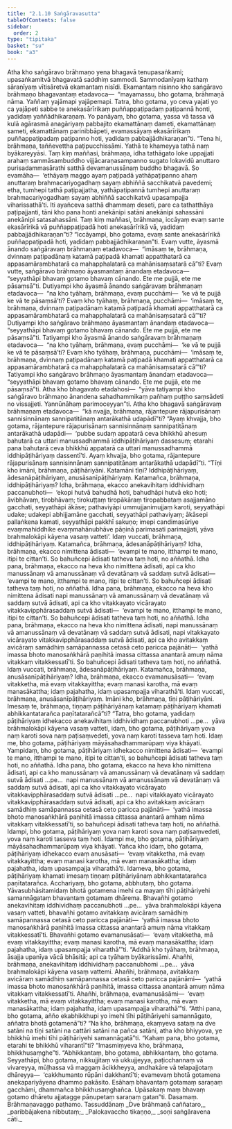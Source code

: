 ```yaml
---
title: "2.1.10 Saṅgāravasutta"
tableOfContents: false
sidebar:
  order: 2
type: "tipitaka"
basket: "su"
book: "a3"
---
```



<DynamicBreadcrumb />

<Division number="61" book="a3">

<Paragraph number="394" book="a3">
Atha kho saṅgāravo brāhmaṇo yena bhagavā tenupasaṅkami; upasaṅkamitvā bhagavatā saddhiṃ sammodi. Sammodanīyaṃ kathaṃ sāraṇīyaṃ vītisāretvā ekamantaṃ nisīdi. Ekamantaṃ nisinno kho saṅgāravo brāhmaṇo bhagavantaṃ etadavoca—  “mayamassu, bho gotama, brāhmaṇā nāma. Yaññaṃ yajāmapi yajāpemapi. Tatra, bho gotama, yo ceva yajati yo ca yajāpeti sabbe te anekasārīrikaṃ puññappaṭipadaṃ paṭipannā honti, yadidaṃ yaññādhikaraṇaṃ. Yo panāyaṃ, bho gotama, yassa vā tassa vā kulā agārasmā anagāriyaṃ pabbajito ekamattānaṃ dameti, ekamattānaṃ sameti, ekamattānaṃ parinibbāpeti, evamassāyaṃ ekasārīrikaṃ puññappaṭipadaṃ paṭipanno hoti, yadidaṃ pabbajjādhikaraṇan”ti.
</Paragraph>

<Paragraph number="395" book="a3">
“Tena hi, brāhmaṇa, taññevettha paṭipucchissāmi. Yathā te khameyya tathā naṃ byākareyyāsi. Taṃ kiṃ maññasi, brāhmaṇa, idha tathāgato loke uppajjati arahaṃ sammāsambuddho vijjācaraṇasampanno sugato lokavidū anuttaro purisadammasārathi satthā devamanussānaṃ buddho bhagavā. So evamāha—  ‘ethāyaṃ maggo ayaṃ paṭipadā yathāpaṭipanno ahaṃ anuttaraṃ brahmacariyogadhaṃ sayaṃ abhiññā sacchikatvā pavedemi; etha, tumhepi tathā paṭipajjatha, yathāpaṭipannā tumhepi anuttaraṃ brahmacariyogadhaṃ sayaṃ abhiññā sacchikatvā upasampajja viharissathā’ti. Iti ayañceva satthā dhammaṃ deseti, pare ca tathatthāya paṭipajjanti, tāni kho pana honti anekānipi satāni anekānipi sahassāni anekānipi satasahassāni.
</Paragraph>

<Paragraph number="396" book="a3">
Taṃ kiṃ maññasi, brāhmaṇa, iccāyaṃ evaṃ sante ekasārīrikā vā puññappaṭipadā hoti anekasārīrikā vā, yadidaṃ pabbajjādhikaraṇan”ti? “Iccāyampi, bho gotama, evaṃ sante anekasārīrikā puññappaṭipadā hoti, yadidaṃ pabbajjādhikaraṇan”ti.
</Paragraph>

<Paragraph number="397" book="a3">
Evaṃ vutte, āyasmā ānando saṅgāravaṃ brāhmaṇaṃ etadavoca—  “imāsaṃ te, brāhmaṇa, dvinnaṃ paṭipadānaṃ katamā paṭipadā khamati appatthatarā ca appasamārambhatarā ca mahapphalatarā ca mahānisaṃsatarā cā”ti? Evaṃ vutte, saṅgāravo brāhmaṇo āyasmantaṃ ānandaṃ etadavoca—  “seyyathāpi bhavaṃ gotamo bhavaṃ cānando. Ete me pujjā, ete me pāsaṃsā”ti.
</Paragraph>

<Paragraph number="398" book="a3">
Dutiyampi kho āyasmā ānando saṅgāravaṃ brāhmaṇaṃ etadavoca—  “na kho tyāhaṃ, brāhmaṇa, evaṃ pucchāmi—  ‘ke vā te pujjā ke vā te pāsaṃsā’ti? Evaṃ kho tyāhaṃ, brāhmaṇa, pucchāmi—  ‘imāsaṃ te, brāhmaṇa, dvinnaṃ paṭipadānaṃ katamā paṭipadā khamati appatthatarā ca appasamārambhatarā ca mahapphalatarā ca mahānisaṃsatarā cā’”ti? Dutiyampi kho saṅgāravo brāhmaṇo āyasmantaṃ ānandaṃ etadavoca—  “seyyathāpi bhavaṃ gotamo bhavaṃ cānando. Ete me pujjā, ete me pāsaṃsā”ti.
</Paragraph>

<Paragraph number="399" book="a3">
Tatiyampi kho āyasmā ānando saṅgāravaṃ brāhmaṇaṃ etadavoca—  “na kho tyāhaṃ, brāhmaṇa, evaṃ pucchāmi—  ‘ke vā te pujjā ke vā te pāsaṃsā’ti? Evaṃ kho tyāhaṃ, brāhmaṇa, pucchāmi—  ‘imāsaṃ te, brāhmaṇa, dvinnaṃ paṭipadānaṃ katamā paṭipadā khamati appatthatarā ca appasamārambhatarā ca mahapphalatarā ca mahānisaṃsatarā cā’”ti? Tatiyampi kho saṅgāravo brāhmaṇo āyasmantaṃ ānandaṃ etadavoca—  “seyyathāpi bhavaṃ gotamo bhavaṃ cānando. Ete me pujjā, ete me pāsaṃsā”ti.
</Paragraph>

<Paragraph number="400" book="a3">
Atha kho bhagavato etadahosi—  “yāva tatiyampi kho saṅgāravo brāhmaṇo ānandena sahadhammikaṃ pañhaṃ puṭṭho saṃsādeti no vissajjeti. Yannūnāhaṃ parimoceyyan”ti. Atha kho bhagavā saṅgāravaṃ brāhmaṇaṃ etadavoca—  “kā nvajja, brāhmaṇa, rājantepure rājapurisānaṃ sannisinnānaṃ sannipatitānaṃ antarākathā udapādī”ti? “Ayaṃ khvajja, bho gotama, rājantepure rājapurisānaṃ sannisinnānaṃ sannipatitānaṃ antarākathā udapādi—  ‘pubbe sudaṃ appatarā ceva bhikkhū ahesuṃ bahutarā ca uttari manussadhammā iddhipāṭihāriyaṃ dassesuṃ; etarahi pana bahutarā ceva bhikkhū appatarā ca uttari manussadhammā iddhipāṭihāriyaṃ dassentī’ti. Ayaṃ khvajja, bho gotama, rājantepure rājapurisānaṃ sannisinnānaṃ sannipatitānaṃ antarākathā udapādī”ti.
</Paragraph>

<Paragraph number="401" book="a3">
“Tīṇi kho imāni, brāhmaṇa, pāṭihāriyāni. Katamāni tīṇi? Iddhipāṭihāriyaṃ, ādesanāpāṭihāriyaṃ, anusāsanīpāṭihāriyaṃ. Katamañca, brāhmaṇa, iddhipāṭihāriyaṃ? Idha, brāhmaṇa, ekacco anekavihitaṃ iddhividhaṃ paccanubhoti—  ‘ekopi hutvā bahudhā hoti, bahudhāpi hutvā eko hoti; āvibhāvaṃ, tirobhāvaṃ; tirokuṭṭaṃ tiropākāraṃ tiropabbataṃ asajjamāno gacchati, seyyathāpi ākāse; pathaviyāpi ummujjanimujjaṃ karoti, seyyathāpi udake; udakepi abhijjamāne gacchati, seyyathāpi pathaviyaṃ; ākāsepi pallaṅkena kamati, seyyathāpi pakkhī sakuṇo; imepi candimasūriye evaṃmahiddhike evaṃmahānubhāve pāṇinā parimasati parimajjati, yāva brahmalokāpi kāyena vasaṃ vatteti’. Idaṃ vuccati, brāhmaṇa, iddhipāṭihāriyaṃ.
</Paragraph>

<Paragraph number="402" book="a3">
Katamañca, brāhmaṇa, ādesanāpāṭihāriyaṃ? Idha, brāhmaṇa, ekacco nimittena ādisati—  ‘evampi te mano, itthampi te mano, itipi te cittan’ti. So bahuñcepi ādisati tatheva taṃ hoti, no aññathā.
</Paragraph>

<Paragraph number="403" book="a3">
Idha pana, brāhmaṇa, ekacco na heva kho nimittena ādisati, api ca kho manussānaṃ vā amanussānaṃ vā devatānaṃ vā saddaṃ sutvā ādisati—  ‘evampi te mano, itthampi te mano, itipi te cittan’ti. So bahuñcepi ādisati tatheva taṃ hoti, no aññathā.
</Paragraph>

<Paragraph number="404" book="a3">
Idha pana, brāhmaṇa, ekacco na heva kho nimittena ādisati napi manussānaṃ vā amanussānaṃ vā devatānaṃ vā saddaṃ sutvā ādisati, api ca kho vitakkayato vicārayato vitakkavipphārasaddaṃ sutvā ādisati—  ‘evampi te mano, itthampi te mano, itipi te cittan’ti. So bahuñcepi ādisati tatheva taṃ hoti, no aññathā.
</Paragraph>

<Paragraph number="405" book="a3">
Idha pana, brāhmaṇa, ekacco na heva kho nimittena ādisati, napi manussānaṃ vā amanussānaṃ vā devatānaṃ vā saddaṃ sutvā ādisati, napi vitakkayato vicārayato vitakkavipphārasaddaṃ sutvā ādisati, api ca kho avitakkaṃ avicāraṃ samādhiṃ samāpannassa cetasā ceto paricca pajānāti—  ‘yathā imassa bhoto manosaṅkhārā paṇihitā imassa cittassa anantarā amuṃ nāma vitakkaṃ vitakkessatī’ti. So bahuñcepi ādisati tatheva taṃ hoti, no aññathā. Idaṃ vuccati, brāhmaṇa, ādesanāpāṭihāriyaṃ.
</Paragraph>

<Paragraph number="406" book="a3">
Katamañca, brāhmaṇa, anusāsanīpāṭihāriyaṃ? Idha, brāhmaṇa, ekacco evamanusāsati—  ‘evaṃ vitakketha, mā evaṃ vitakkayittha; evaṃ manasi karotha, mā evaṃ manasākattha; idaṃ pajahatha, idaṃ upasampajja viharathā’ti. Idaṃ vuccati, brāhmaṇa, anusāsanīpāṭihāriyaṃ. Imāni kho, brāhmaṇa, tīṇi pāṭihāriyāni. Imesaṃ te, brāhmaṇa, tiṇṇaṃ pāṭihāriyānaṃ katamaṃ pāṭihāriyaṃ khamati abhikkantatarañca paṇītatarañcā”ti?
</Paragraph>

<Paragraph number="407" book="a3">
“Tatra, bho gotama, yadidaṃ pāṭihāriyaṃ idhekacco anekavihitaṃ iddhividhaṃ paccanubhoti …pe…  yāva brāhmalokāpi kāyena vasaṃ vatteti, idaṃ, bho gotama, pāṭihāriyaṃ yova naṃ karoti sova naṃ paṭisaṃvedeti, yova naṃ karoti tasseva taṃ hoti. Idaṃ me, bho gotama, pāṭihāriyaṃ māyāsahadhammarūpaṃ viya khāyati.
</Paragraph>

<Paragraph number="408" book="a3">
Yampidaṃ, bho gotama, pāṭihāriyaṃ idhekacco nimittena ādisati—  ‘evampi te mano, itthampi te mano, itipi te cittan’ti, so bahuñcepi ādisati tatheva taṃ hoti, no aññathā. Idha pana, bho gotama, ekacco na heva kho nimittena ādisati, api ca kho manussānaṃ vā amanussānaṃ vā devatānaṃ vā saddaṃ sutvā ādisati …pe…  napi manussānaṃ vā amanussānaṃ vā devatānaṃ vā saddaṃ sutvā ādisati, api ca kho vitakkayato vicārayato vitakkavipphārasaddaṃ sutvā ādisati …pe…  napi vitakkayato vicārayato vitakkavipphārasaddaṃ sutvā ādisati, api ca kho avitakkaṃ avicāraṃ samādhiṃ samāpannassa cetasā ceto paricca pajānāti—  ‘yathā imassa bhoto manosaṅkhārā paṇihitā imassa cittassa anantarā amhaṃ nāma vitakkaṃ vitakkessatī’ti, so bahuñcepi ādisati tatheva taṃ hoti, no aññathā. Idampi, bho gotama, pāṭihāriyaṃ yova naṃ karoti sova naṃ paṭisaṃvedeti, yova naṃ karoti tasseva taṃ hoti. Idampi me, bho gotama, pāṭihāriyaṃ māyāsahadhammarūpaṃ viya khāyati.
</Paragraph>

<Paragraph number="409" book="a3">
Yañca kho idaṃ, bho gotama, pāṭihāriyaṃ idhekacco evaṃ anusāsati—  ‘evaṃ vitakketha, mā evaṃ vitakkayittha; evaṃ manasi karotha, mā evaṃ manasākattha; idaṃ pajahatha, idaṃ upasampajja viharathā’ti. Idameva, bho gotama, pāṭihāriyaṃ khamati imesaṃ tiṇṇaṃ pāṭihāriyānaṃ abhikkantatarañca paṇītatarañca.
</Paragraph>

<Paragraph number="410" book="a3">
Acchariyaṃ, bho gotama, abbhutaṃ, bho gotama. Yāvasubhāsitamidaṃ bhotā gotamena imehi ca mayaṃ tīhi pāṭihāriyehi samannāgataṃ bhavantaṃ gotamaṃ dhārema. Bhavañhi gotamo anekavihitaṃ iddhividhaṃ paccanubhoti …pe…  yāva brahmalokāpi kāyena vasaṃ vatteti, bhavañhi gotamo avitakkaṃ avicāraṃ samādhiṃ samāpannassa cetasā ceto paricca pajānāti—  ‘yathā imassa bhoto manosaṅkhārā paṇihitā imassa cittassa anantarā amuṃ nāma vitakkaṃ vitakkessatī’ti. Bhavañhi gotamo evamanusāsati—  ‘evaṃ vitakketha, mā evaṃ vitakkayittha; evaṃ manasi karotha, mā evaṃ manasākattha; idaṃ pajahatha, idaṃ upasampajja viharathā’”ti.
</Paragraph>

<Paragraph number="411" book="a3">
“Addhā kho tyāhaṃ, brāhmaṇa, āsajja upanīya vācā bhāsitā; api ca tyāhaṃ byākarissāmi. Ahañhi, brāhmaṇa, anekavihitaṃ iddhividhaṃ paccanubhomi …pe…  yāva brahmalokāpi kāyena vasaṃ vattemi. Ahañhi, brāhmaṇa, avitakkaṃ avicāraṃ samādhiṃ samāpannassa cetasā ceto paricca pajānāmi—  ‘yathā imassa bhoto manosaṅkhārā paṇihitā, imassa cittassa anantarā amuṃ nāma vitakkaṃ vitakkessatī’ti. Ahañhi, brāhmaṇa, evamanusāsāmi—  ‘evaṃ vitakketha, mā evaṃ vitakkayittha; evaṃ manasi karotha, mā evaṃ manasākattha; idaṃ pajahatha, idaṃ upasampajja viharathā’”ti.
</Paragraph>

<Paragraph number="412" book="a3">
“Atthi pana, bho gotama, añño ekabhikkhupi yo imehi tīhi pāṭihāriyehi samannāgato, aññatra bhotā gotamenā”ti? “Na kho, brāhmaṇa, ekaṃyeva sataṃ na dve satāni na tīṇi satāni na cattāri satāni na pañca satāni, atha kho bhiyyova, ye bhikkhū imehi tīhi pāṭihāriyehi samannāgatā”ti. “Kahaṃ pana, bho gotama, etarahi te bhikkhū viharantī”ti? “Imasmiṃyeva kho, brāhmaṇa, bhikkhusaṃghe”ti.
</Paragraph>

<Paragraph number="413" book="a3">
“Abhikkantaṃ, bho gotama, abhikkantaṃ, bho gotama. Seyyathāpi, bho gotama, nikkujjitaṃ vā ukkujjeyya, paṭicchannaṃ vā vivareyya, mūḷhassa vā maggaṃ ācikkheyya, andhakāre vā telapajjotaṃ dhāreyya—  ‘cakkhumanto rūpāni dakkhantī’ti; evamevaṃ bhotā gotamena anekapariyāyena dhammo pakāsito. Esāhaṃ bhavantaṃ gotamaṃ saraṇaṃ gacchāmi, dhammañca bhikkhusaṃghañca. Upāsakaṃ maṃ bhavaṃ gotamo dhāretu ajjatagge pāṇupetaṃ saraṇaṃ gatan”ti.

</Paragraph>
</Division>

<Paragraph number="414" type="center" book="a3">
Dasamaṃ.



</Paragraph>

<Paragraph number="415" type="center" book="a3">
Brāhmaṇavaggo paṭhamo.



</Paragraph>

<Paragraph number="416" type="center" book="a3">
Tassuddānaṃ


</Paragraph>

<Paragraph number="417" type="verses" book="a3">
_Dve brāhmaṇā caññataro,_  
_paribbājakena nibbutaṃ;_  
_Palokavaccho tikaṇṇo,_  
_soṇi saṅgāravena cāti._
</Paragraph>